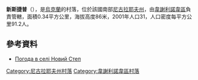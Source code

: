 {{coord|47|19|3|N|31|26|14|E|scale:100000|display=title}}

'''新斯捷普'''（{{lang-uk|Новий Степ}}），是[[烏克蘭|烏克蘭]]的村落，位於該國南部[[尼古拉耶夫州|尼古拉耶夫州]]，由[[韋謝利諾韋區|韋謝利諾韋區]]負責管轄，面積0.34平方公里，海拔高度86米，2001年人口31，人口密度每平方公里91.2人。

==參考資料==
* [http://weather.in.ua/ua/nikolaevskaja/17312 Погода в селі Новий Степ] {{Wayback|url=http://weather.in.ua/ua/nikolaevskaja/17312 |date=20160607011937 }}

[[Category:尼古拉耶夫州村落|Category:尼古拉耶夫州村落]]
[[Category:韋謝利諾韋區村落|Category:韋謝利諾韋區村落]]


{{Mykolaiv-geo-stub}}